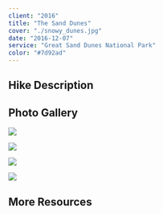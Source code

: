 ```yaml
---
client: "2016"
title: "The Sand Dunes"
cover: "./snowy_dunes.jpg"
date: "2016-12-07"
service: "Great Sand Dunes National Park"
color: "#7d92ad"
---
```


## Hike Description

## Photo Gallery

![](./snowy_dunes.jpg)

![](./otis_car.jpg)

![](./otis_onlook.jpg)

![](./sunset.jpg)

## More Resources
